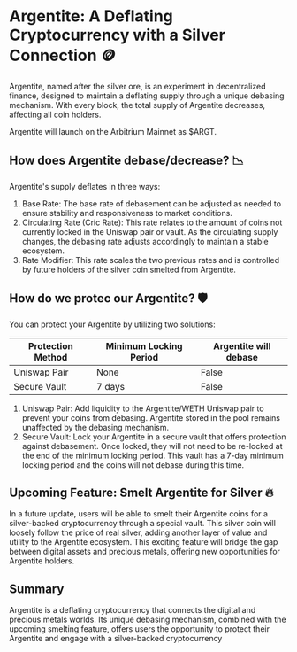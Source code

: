 # Argentite: A Deflating Cryptocurrency with a Silver Connection 🪙

Argentite, named after the silver ore, is an experiment in decentralized finance, designed to maintain a deflating supply through a unique debasing mechanism. With every block, the total supply of Argentite decreases, affecting all coin holders.

Argentite will launch on the Arbitrium Mainnet as $ARGT.

## How does Argentite debase/decrease? 📉

Argentite's supply deflates in three ways:

1. Base Rate: The base rate of debasement can be adjusted as needed to ensure stability and responsiveness to market conditions.
2. Circulating Rate (Cric Rate): This rate relates to the amount of coins not currently locked in the Uniswap pair or vault. As the circulating supply changes, the debasing rate adjusts accordingly to maintain a stable ecosystem.
3. Rate Modifier: This rate scales the two previous rates and is controlled by future holders of the silver coin smelted from Argentite.

## How do we protec our Argentite? 🛡️

You can protect your Argentite by utilizing two solutions:

| Protection Method | Minimum Locking Period | Argentite will debase |
| ----------------- | ---------------------- | --------------------- |
| Uniswap Pair      | None                   | False                 |
| Secure Vault      | 7 days                 | False                 |

1. Uniswap Pair: Add liquidity to the Argentite/WETH Uniswap pair to prevent your coins from debasing. Argentite stored in the pool remains unaffected by the debasing mechanism.
2. Secure Vault: Lock your Argentite in a secure vault that offers protection against debasement. Once locked, they will not need to be re-locked at the end of the minimum locking period. This vault has a 7-day minimum locking period and the coins will not debase during this time.

## Upcoming Feature: Smelt Argentite for Silver 🔥

In a future update, users will be able to smelt their Argentite coins for a silver-backed cryptocurrency through a special vault. This silver coin will loosely follow the price of real silver, adding another layer of value and utility to the Argentite ecosystem. This exciting feature will bridge the gap between digital assets and precious metals, offering new opportunities for Argentite holders.

## Summary

Argentite is a deflating cryptocurrency that connects the digital and precious metals worlds. Its unique debasing mechanism, combined with the upcoming smelting feature, offers users the opportunity to protect their Argentite and engage with a silver-backed cryptocurrency
